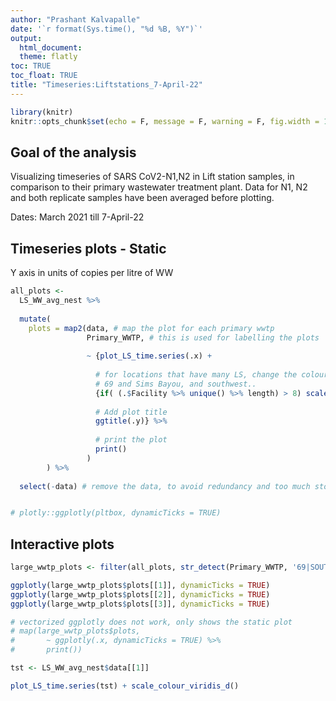 ```yaml
---
author: "Prashant Kalvapalle"
date: '`r format(Sys.time(), "%d %B, %Y")`'
output: 
  html_document:
  theme: flatly
toc: TRUE
toc_float: TRUE
title: "Timeseries:Liftstations_7-April-22"
---
```

  
```r
library(knitr)
knitr::opts_chunk$set(echo = F, message = F, warning = F, fig.width = 12, fig.height = 4)

```

## Goal of the analysis

Visualizing timeseries of SARS CoV2-N1,N2 in Lift station samples, in comparison to their primary wastewater treatment plant. Data for N1, N2 and both replicate samples have been averaged before plotting.

Dates: March 2021 till 7-April-22

## Timeseries plots - Static

Y axis in units of copies per litre of WW

```r

all_plots <- 
  LS_WW_avg_nest %>% 
  
  mutate(
    plots = map2(data, # map the plot for each primary wwtp
                 Primary_WWTP, # this is used for labelling the plots
                 
                 ~ {plot_LS_time.series(.x) + 
                   
                   # for locations that have many LS, change the colour scheme that can accomodate > 8 colours
                   # 69 and Sims Bayou, and southwest..
                   {if( (.$Facility %>% unique() %>% length) > 8) scale_colour_viridis_d() else NULL} +
                   
                   # Add plot title
                   ggtitle(.y)} %>% 
                   
                   # print the plot
                   print()
                 )
        ) %>% 
  
  select(-data) # remove the data, to avoid redundancy and too much storage


# plotly::ggplotly(pltbox, dynamicTicks = TRUE)

```

## Interactive plots

```r

large_wwtp_plots <- filter(all_plots, str_detect(Primary_WWTP, '69|SOUTHWEST|SIMS BAYOU'))

ggplotly(large_wwtp_plots$plots[[1]], dynamicTicks = TRUE)
ggplotly(large_wwtp_plots$plots[[2]], dynamicTicks = TRUE)
ggplotly(large_wwtp_plots$plots[[3]], dynamicTicks = TRUE)

# vectorized ggplotly does not work, only shows the static plot
# map(large_wwtp_plots$plots,
#       ~ ggplotly(.x, dynamicTicks = TRUE) %>% 
#       print())


```


```r

tst <- LS_WW_avg_nest$data[[1]]

plot_LS_time.series(tst) + scale_colour_viridis_d()

```
